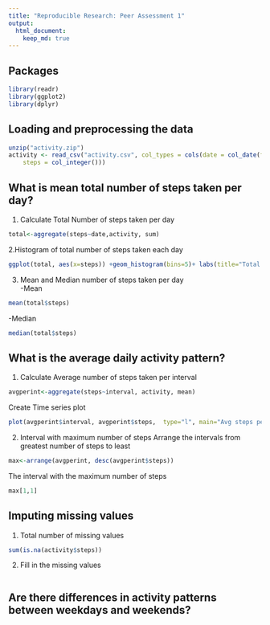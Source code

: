 ```yaml
---
title: "Reproducible Research: Peer Assessment 1"
output: 
  html_document:
    keep_md: true
---
```

## Packages
```r
library(readr)
library(ggplot2)
library(dplyr)
```


## Loading and preprocessing the data

```r
unzip("activity.zip")
activity <- read_csv("activity.csv", col_types = cols(date = col_date(format = "%Y-%m-%d"), 
    steps = col_integer()))
```



## What is mean total number of steps taken per day?

1. Calculate Total Number of steps taken per day
```r
total<-aggregate(steps~date,activity, sum)
```

2.Histogram of total number of steps taken each day
```r
ggplot(total, aes(x=steps)) +geom_histogram(bins=5)+ labs(title="Total Steps Per Day", x="Steps", y="Frequency")
```

3. Mean and Median number of steps taken per day  
-Mean
```r
mean(total$steps)
```
-Median
```r
median(total$steps)
```


## What is the average daily activity pattern?
1. Calculate Average number of steps taken per interval
```r
avgperint<-aggregate(steps~interval, activity, mean)
```
Create Time series plot
```r
plot(avgperint$interval, avgperint$steps,  type="l", main="Avg steps per interval", xlab="interval", ylab="steps")
```  

2. Interval with maximum number of steps
Arrange the intervals from greatest number of steps to least
```r
max<-arrange(avgperint, desc(avgperint$steps))
```
The interval with the maximum number of steps
```r
max[1,1]
```



## Imputing missing values  
1. Total number of missing values
```r
sum(is.na(activity$steps))
```  
2. Fill in the missing values
```r

```




## Are there differences in activity patterns between weekdays and weekends?
